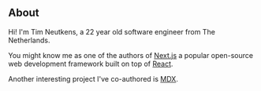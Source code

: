 ## About

Hi! I'm Tim Neutkens, a 22 year old software engineer from The Netherlands.

You might know me as one of the authors of [Next.js](https://github.com/zeit/next.js) a popular open-source web development framework built on top of [React](https://github.com/facebook/react).

Another interesting project I've co-authored is [MDX](https://github.com/mdx-js/mdx).
